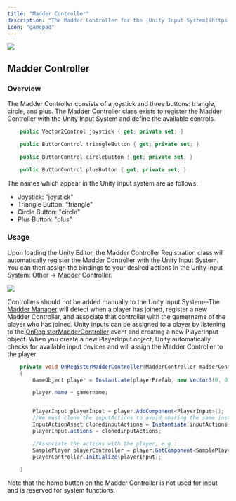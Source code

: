 ```yaml
---
title: "Madder Controller"
description: "The Madder Controller for the [Unity Input System](https://docs.unity3d.com/Packages/com.unity.inputsystem@1.0/manual/index.html)"
icon: "gamepad"
---
```


<Frame>
  <img src="/images/madder-controller.png" style={{ borderRadius: "0.5rem" }} />
</Frame>

## Madder Controller

### Overview

The Madder Controller consists of a joystick and three buttons: triangle, circle, and plus.
The Madder Controller class exists to register the Madder Controller with the Unity Input System and define the available controls.

```csharp
    public Vector2Control joystick { get; private set; }

    public ButtonControl triangleButton { get; private set; }

    public ButtonControl circleButton { get; private set; }

    public ButtonControl plusButton { get; private set; }
```

The names which appear in the Unity input system are as follows:

- Joystick: "joystick"
- Triangle Button: "triangle"
- Circle Button: "circle"
- Plus Button: "plus"

### Usage

Upon loading the Unity Editor, the Madder Controller Registration class will automatically register the Madder Controller with the Unity Input System. You can then assign the bindings to your desired actions in the Unity Input System: Other -> Madder Controller.

<Frame>
  <img
    src="/images/input-actions-example.png"
    style={{ borderRadius: "0.5rem" }}
  />
</Frame>

Controllers should not be added manually to the Unity Input System--The [Madder Manager](essentials/madder-manager) will detect when a player has joined, register a new Madder Controller, and associate that controller with the gamername of the player who has joined. Unity inputs can be assigned to a player by listening to the [OnRegisterMadderController](madder-manager#onregistermaddercontroller) event and creating a new PlayerInput object. When you create a new PlayerInput object, Unity automatically checks for available input devices and will assign the Madder Controller to the player.

```csharp
    private void OnRegisterMadderController(MadderController madderController)
    {
        GameObject player = Instantiate(playerPrefab, new Vector3(0, 0, 0), Quaternion.identity);

        player.name = gamername;


        PlayerInput playerInput = player.AddComponent<PlayerInput>();
        //We must clone the inputActions to avoid sharing the same instance between players
        InputActionAsset clonedinputActions = Instantiate(inputActions);
        playerInput.actions = clonedinputActions;

        //Associate the actions with the player, e.g.:
        SamplePlayer playerController = player.GetComponent<SamplePlayer>();
        playerController.Initialize(playerInput);

    }

```

Note that the home button on the Madder Controller is not used for input and is reserved for system functions.
